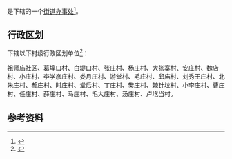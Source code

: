 {{中国乡级行政区|41/07/25/002/000}}

'''{{PAGENAMEBASE}}'''是{{PRC admin/fullname|41/07/25/002/000|3}}下辖的一个[[街道办事处|街道办事处]]<ref>{{PRC admin/ref sgc|{{PRC admin/parent|41/07/25/002/000}}}}</ref>。

== 行政区划 ==
{{PAGENAMEBASE}}下辖以下村级行政区划单位<ref>{{PRC admin/ref sgc|41/07/25/002/000}}</ref>：

祖师庙社区、葛埠口村、白堤口村、张庄村、杨庄村、大张寨村、安庄村、魏店村、小庄村、李学彦庄村、娄月庄村、游堂村、毛庄村、邱庙村、刘秀王庄村、北朱庄村、郝庄村、时庄村、堂后村、丁庄村、樊庄村、棘针坟村、小李庄村、曹庄村、任庄村、薛庄村、马庄村、毛大庄村、汤庄村、卢圪当村。

== 参考资料 ==
{{reflist}}

{{河南行政区划小作品}}
{{PRC admin/navcat|41/07/25/002/000}}